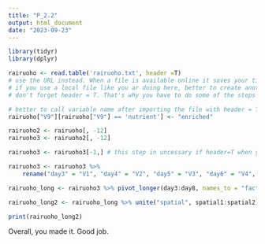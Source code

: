 ```yaml
---
title: "P_2.2"
output: html_document
date: "2023-09-23"
---
```


```r
library(tidyr)
library(dplyr)
```

```r
rairuoho <- read.table('rairuoho.txt', header =T)
# use the URL instead. When a file is available online it saves your time to import directly from a URL
# if you use a local file like you ar doing here, better to create another file such as 'Data' in your working directory. To import it you will use: 'Data/rairuoho.txt'
# don't forget header = T. That's why you have to do some of the steps below.

```

```r
# better to call variable name after importing the file with header = T
rairuoho["V9"][rairuoho["V9"] == 'nutrient'] <- "enriched"
```

```r
rairuoho2 <- rairuoho[, -12]
rairuoho3 <- rairuoho2[, -12]
```

```r
rairuoho3 <- rairuoho3[-1,] # this step in uncessary if header=T when you import your file
```

```r
rairuoho3 <- rairuoho3 %>% 
    rename("day3" = "V1", "day4" = "V2", "day5" = "V3", "day6" = "V4", "day7" = "V5", "day8" = "V6", "germinate" = "V7", "bed" = "V8", "treatment" = "V9", "spatial1" = "V10", "spatial2" = "V11")
```

```r
rairuoho_long <- rairuoho3 %>% pivot_longer(day3:day8, names_to = "factor", values_to = "length")
```

```r
rairuoho_long2 <- rairuoho_long %>% unite("spatial", spatial1:spatial2)
```

```r
print(rairuoho_long2)
```

Overall, you made it. Good job.
